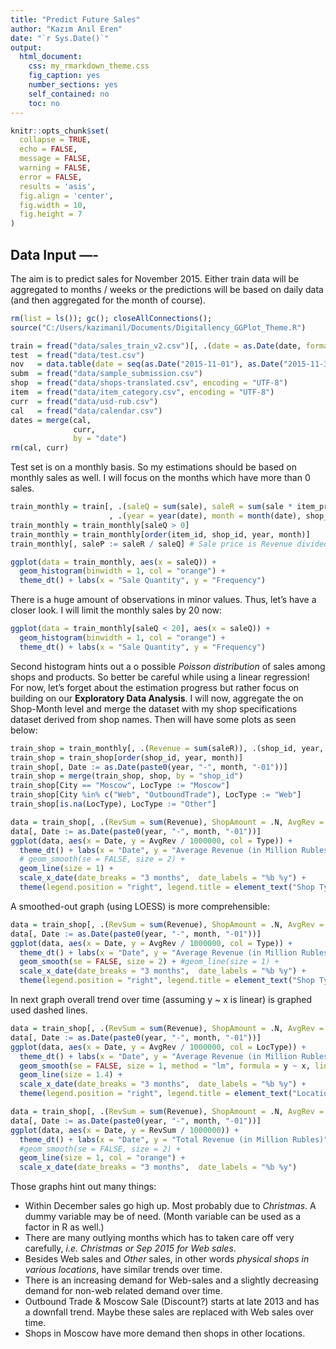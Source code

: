 ```yaml
---
title: "Predict Future Sales"
author: "Kazım Anıl Eren"
date: "`r Sys.Date()`"
output: 
  html_document:
    css: my_rmarkdown_theme.css
    fig_caption: yes
    number_sections: yes
    self_contained: no
    toc: no
---
```


```r
knitr::opts_chunk$set(
  collapse = TRUE,
  echo = FALSE,
  message = FALSE,
  warning = FALSE,
  error = FALSE,
  results = 'asis',
  fig.align = 'center',
  fig.width = 10, 
  fig.height = 7
)
```

## Data Input ----
The aim is to predict sales for November 2015. Either train data will be aggregated to months / weeks  or the predictions will be based on daily data (and then aggregated for the month of course).

```r
rm(list = ls()); gc(); closeAllConnections();
source("C:/Users/kazimanil/Documents/Digitallency_GGPlot_Theme.R")
```

```r
train = fread("data/sales_train_v2.csv")[, .(date = as.Date(date, format = "%d.%m.%Y"), shop_id, item_id, item_price, sale = item_cnt_day)]
test  = fread("data/test.csv")
nov   = data.table(date = seq(as.Date("2015-11-01"), as.Date("2015-11-30"), 1))
subm  = fread("data/sample_submission.csv")
shop  = fread("data/shops-translated.csv", encoding = "UTF-8")
item  = fread("data/item_category.csv", encoding = "UTF-8")
curr  = fread("data/usd-rub.csv")
cal   = fread("data/calendar.csv")
dates = merge(cal,
              curr, 
              by = "date")
rm(cal, curr)
```

Test set is on a monthly basis. So my estimations should be based on monthly sales as well. I will focus on the months which have more than 0 sales.

```r
train_monthly = train[, .(saleQ = sum(sale), saleR = sum(sale * item_price))
                      , .(year = year(date), month = month(date), shop_id, item_id)]
train_monthly = train_monthly[saleQ > 0]
train_monthly = train_monthly[order(item_id, shop_id, year, month)]
train_monthly[, saleP := saleR / saleQ] # Sale price is Revenue divided by Quantity.
```

```r
ggplot(data = train_monthly, aes(x = saleQ)) + 
  geom_histogram(binwidth = 1, col = "orange") +
  theme_dt() + labs(x = "Sale Quantity", y = "Frequency")
```

There is a huge amount of observations in minor values. Thus, let's have a closer look. I will limit the monthly sales by 20 now:

```r
ggplot(data = train_monthly[saleQ < 20], aes(x = saleQ)) + 
  geom_histogram(binwidth = 1, col = "orange") +
  theme_dt() + labs(x = "Sale Quantity", y = "Frequency")
```

Second histogram hints out a o possible *Poisson distribution* of sales among shops and products. So better be careful while using a linear regression! For now, let's forget about the estimation progress but rather focus on building on our **Exploratory Data Analysis**. I will now, aggregate the on Shop-Month level and merge the dataset with my shop specifications dataset derived from shop names. Then will have some plots as seen below:

```r
train_shop = train_monthly[, .(Revenue = sum(saleR)), .(shop_id, year, month)]
train_shop = train_shop[order(shop_id, year, month)]
train_shop[, Date := as.Date(paste0(year, "-", month, "-01"))]
train_shop = merge(train_shop, shop, by = "shop_id")
train_shop[City == "Moscow", LocType := "Moscow"]
train_shop[City %in% c("Web", "OutboundTrade"), LocType := "Web"]
train_shop[is.na(LocType), LocType := "Other"]
```

```r
data = train_shop[, .(RevSum = sum(Revenue), ShopAmount = .N, AvgRev = sum(Revenue) / .N), .(Type, year, month)]
data[, Date := as.Date(paste0(year, "-", month, "-01"))]
ggplot(data, aes(x = Date, y = AvgRev / 1000000, col = Type)) +
  theme_dt() + labs(x = "Date", y = "Average Revenue (in Million Rubles)", title = "Monthly Average Revenue by Shop Types") +
  # geom_smooth(se = FALSE, size = 2) + 
  geom_line(size = 1) + 
  scale_x_date(date_breaks = "3 months",  date_labels = "%b %y") +
  theme(legend.position = "right", legend.title = element_text("Shop Types"))
```

A smoothed-out graph (using LOESS) is more comprehensible:

```r
data = train_shop[, .(RevSum = sum(Revenue), ShopAmount = .N, AvgRev = sum(Revenue) / .N), .(Type, year, month)]
data[, Date := as.Date(paste0(year, "-", month, "-01"))]
ggplot(data, aes(x = Date, y = AvgRev / 1000000, col = Type)) +
  theme_dt() + labs(x = "Date", y = "Average Revenue (in Million Rubles)", title = "Monthly Average Revenue by Shop Types - Smoothed Out") +
  geom_smooth(se = FALSE, size = 2) + #geom_line(size = 1) + 
  scale_x_date(date_breaks = "3 months",  date_labels = "%b %y") +
  theme(legend.position = "right", legend.title = element_text("Shop Types"))
```

In next graph overall trend over time (assuming y ~ x is linear) is graphed used dashed lines.

```r
data = train_shop[, .(RevSum = sum(Revenue), ShopAmount = .N, AvgRev = sum(Revenue) / .N), .(LocType, year, month)]
data[, Date := as.Date(paste0(year, "-", month, "-01"))]
ggplot(data, aes(x = Date, y = AvgRev / 1000000, col = LocType)) +
  theme_dt() + labs(x = "Date", y = "Average Revenue (in Million Rubles)", title = "Monthly Average Revenue by Shop Location") +
  geom_smooth(se = FALSE, size = 1, method = "lm", formula = y ~ x, linetype = "dashed") + 
  geom_line(size = 1.4) + 
  scale_x_date(date_breaks = "3 months",  date_labels = "%b %y") +
  theme(legend.position = "right", legend.title = element_text("Location Groups"))
```

```r
data = train_shop[, .(RevSum = sum(Revenue), ShopAmount = .N, AvgRev = sum(Revenue) / .N), .(year, month)]
data[, Date := as.Date(paste0(year, "-", month, "-01"))]
ggplot(data, aes(x = Date, y = RevSum / 1000000)) +
  theme_dt() + labs(x = "Date", y = "Total Revenue (in Million Rubles)", title = "Monthly Revenue") +
  #geom_smooth(se = FALSE, size = 2) + 
  geom_line(size = 1, col = "orange") + 
  scale_x_date(date_breaks = "3 months",  date_labels = "%b %y")
```

Those graphs hint out many things:

- Within December sales go high up. Most probably due to *Christmas*. A dummy variable may be of need. (Month variable can be used as a factor in R as well.)
- There are many outlying months which has to taken care off very carefully, *i.e. Christmas or Sep 2015 for Web sales*.
- Besides Web sales and *Other* sales, in other words *physical shops in various locations*, have similar trends over time.
- There is an increasing demand for Web-sales and a slightly decreasing demand for non-web related demand over time.
- Outbound Trade & Moscow Sale (Discount?) starts at late 2013 and has a downfall trend. Maybe these sales are replaced with Web sales over time.
- Shops in Moscow have more demand then shops in other locations.
